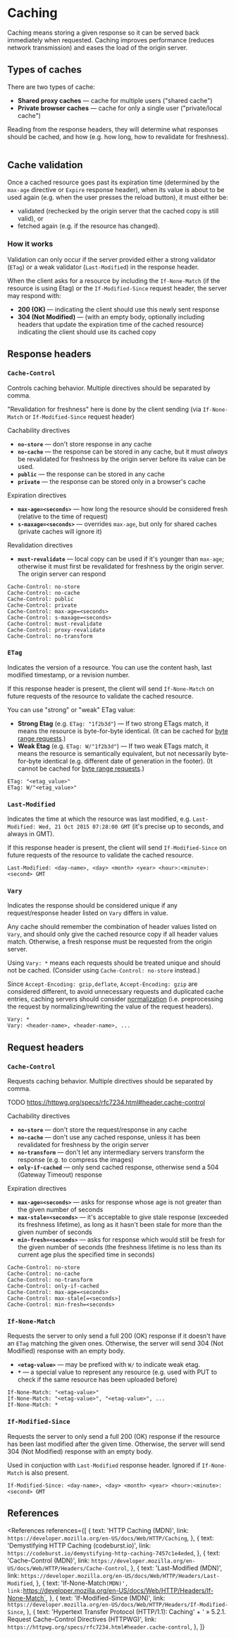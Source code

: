 
# Caching

Caching means storing a given response so it can be served back immediately when requested. Caching improves performance (reduces network transmission) and eases the load of the origin server.

## Types of caches

There are two types of cache:

- **Shared proxy caches** &mdash; cache for multiple users ("shared cache")
- **Private browser caches** &mdash; cache for only a single user ("private/local cache")

Reading from the response headers, they will determine what responses should be cached, and how (e.g. how long, how to revalidate for freshness).

<Image
  path="/res/web/http/cache-shared-private.png"
  caption="Shared and private cache"
  sourceString="MDN"
  sourceLink="https://developer.mozilla.org/en-US/docs/Web/HTTP/Caching"
/>

## Cache validation

Once a cached resource goes past its expiration time (determined by the `max-age` directive or `Expire` response header), when its value is about to be used again (e.g. when the user presses the reload button), it must either be:

- validated (rechecked by the origin server that the cached copy is still valid), or
- fetched again (e.g. if the resource has changed).

### How it works

Validation can only occur if the server provided either a strong validator (`ETag`) or a weak validator (`Last-Modified`) in the response header.

When the client asks for a resource by including the `If-None-Match` (if the resource is using Etag) or the `If-Modified-Since` request header, the server may respond with:

- **200 (OK)** &mdash; indicating the client should use this newly sent response
- **304 (Not Modified)** &mdash; (with an empty body, optionally including headers that update the expiration time of the cached resource) indicating the client should use its cached copy

## Response headers

### `Cache-Control`

Controls caching behavior. Multiple directives should be separated by comma.

"Revalidation for freshness" here is done by the client sending
(via `If-None-Match` or `If-Modified-Since` request header)

<Badge color="blue">Cachability directives</Badge>

- **`no-store`** &mdash; don't store response in any cache
- **`no-cache`** &mdash; the response can be stored in any cache, but it must _always_ be revalidated for freshness by the origin server before its value can be used.
- **`public`** &mdash; the response can be stored in any cache
- **`private`** &mdash; the response can be stored only in a browser's cache

<Badge color="blue">Expiration directives</Badge>

- **`max-age=<seconds>`** &mdash; how long the resource should be considered fresh (relative to the time of request)
- **`s-maxage=<seconds>`** &mdash; overrides `max-age`, but only for shared caches (private caches will ignore it)

<Badge color="blue">Revalidation directives</Badge>

- **`must-revalidate`** &mdash; local copy can be used if it's younger than `max-age`; otherwise it must first be revalidated for freshness by the origin server. The origin server can respond

```http
Cache-Control: no-store
Cache-Control: no-cache
Cache-Control: public
Cache-Control: private
Cache-Control: max-age=<seconds>
Cache-Control: s-maxage=<seconds>
Cache-Control: must-revalidate
Cache-Control: proxy-revalidate
Cache-Control: no-transform
```

### `ETag`

Indicates the version of a resource. You can use the content hash, last modified timestamp, or a revision number.

If this response header is present, the client will send `If-None-Match` on future requests of the resource to validate the cached resource.

You can use "strong" or "weak" ETag value:

- **Strong Etag** (e.g. `ETag: "1f2b3d"`) &mdash; If two strong ETags match, it means the resource is byte-for-byte identical. (It can be cached for [byte range requests](https://developer.mozilla.org/en-US/docs/Web/HTTP/Headers/Accept-Ranges).)
- **Weak Etag** (e.g. `ETag: W/"1f2b3d"`) &mdash; If two weak ETags match, it means the resource is semantically equivalent, but not necessarily byte-for-byte identical (e.g. different date of generation in the footer). (It cannot be cached for [byte range requests](https://developer.mozilla.org/en-US/docs/Web/HTTP/Headers/Accept-Ranges).)

```http
ETag: "<etag_value>"
ETag: W/"<etag_value>"
```

### `Last-Modified`

Indicates the time at which the resource was last modified, e.g. `Last-Modified: Wed, 21 Oct 2015 07:28:00 GMT` (it's precise up to seconds, and always in GMT).

If this response header is present, the client will send `If-Modified-Since` on future requests of the resource to validate the cached resource.

```http
Last-Modified: <day-name>, <day> <month> <year> <hour>:<minute>:<second> GMT
```

### `Vary`

Indicates the response should be considered unique if any request/response header listed on `Vary` differs in value.

Any cache should remember the combination of header values listed on `Vary`, and should only give the cached resource copy if all header values match. Otherwise, a fresh response must be requested from the origin server.

Using `Vary: *` means each requests should be treated unique and should not be cached. (Consider using `Cache-Control: no-store` instead.)

Since `Accept-Encoding: gzip,deflate`, `Accept-Encoding: gzip` are considered different, to avoid unnecessary requests and duplicated cache entries, caching servers should consider [normalization](https://developer.mozilla.org/en-US/docs/Web/HTTP/Caching#normalization) (i.e. preprocessing the request by normalizing/rewriting the value of the request headers).

```http
Vary: *
Vary: <header-name>, <header-name>, ...
```

## Request headers

### `Cache-Control`

Requests caching behavior. Multiple directives should be separated by comma.

TODO
https://httpwg.org/specs/rfc7234.html#header.cache-control

<Badge color="blue">Cachability directives</Badge>

- **`no-store`** &mdash; don't store the request/response in any cache
- **`no-cache`** &mdash; don't use any cached response, unless it has been revalidated for freshness by the origin server
- **`no-transform`** &mdash; don't let any intermediary servers transform the response (e.g. to compress the images)
- **`only-if-cached`** &mdash; only send cached response, otherwise send a 504 (Gateway Timeout) response

<Badge color="blue">Expiration directives</Badge>

- **`max-age=<seconds>`** &mdash; asks for response whose age is not greater than the given number of seconds
- **`max-stale=<seconds>`** &mdash; it's acceptable to give stale response (exceeded its freshness lifetime), as long as it hasn't been stale for more than the given number of seconds
- **`min-fresh=<seconds>`** &mdash; asks for response which would still be fresh for the given number of seconds (the freshness lifetime is no less than its current age plus the specified time in seconds)

```http
Cache-Control: no-store
Cache-Control: no-cache
Cache-Control: no-transform
Cache-Control: only-if-cached
Cache-Control: max-age=<seconds>
Cache-Control: max-stale[=<seconds>]
Cache-Control: min-fresh=<seconds>
```

### `If-None-Match`

Requests the server to only send a full 200 (OK) response if it doesn't have an `ETag` matching the given ones. Otherwise, the server will send 304 (Not Modified) response with an empty body.

- **`<etag-value>`** &mdash; may be prefixed with `W/` to indicate weak etag.
- **`*`** &mdash; a special value to represent any resource (e.g. used with PUT to check if the same resource has been uploaded before)

```http
If-None-Match: "<etag-value>"
If-None-Match: "<etag-value>", "<etag-value>", ...
If-None-Match: *
```

### `If-Modified-Since`

Requests the server to only send a full 200 (OK) response if the resource has been last modified after the given time. Otherwise, the server will send 304 (Not Modified) response with an empty body.

Used in conjuction with `Last-Modified` response header. Ignored if `If-None-Match` is also present.

```http
If-Modified-Since: <day-name>, <day> <month> <year> <hour>:<minute>:<second> GMT
```

## References

<References
  references={[
    {
      text: 'HTTP Caching (MDN)',
      link: `https://developer.mozilla.org/en-US/docs/Web/HTTP/Caching`,
    },
    {
      text: 'Demystifying HTTP Caching (codeburst.io)',
      link: `https://codeburst.io/demystifying-http-caching-7457c1e4eded`,
    },
    {
      text: 'Cache-Control (MDN)',
      link: `https://developer.mozilla.org/en-US/docs/Web/HTTP/Headers/Cache-Control`,
    },
    {
      text: 'Last-Modified (MDN)',
      link: `https://developer.mozilla.org/en-US/docs/Web/HTTP/Headers/Last-Modified`,
    },
    {
      text: 'If-None-Match` (MDN)',
      link: `https://developer.mozilla.org/en-US/docs/Web/HTTP/Headers/If-None-Match`,
    },
    {
      text: 'If-Modified-Since (MDN)',
      link: `https://developer.mozilla.org/en-US/docs/Web/HTTP/Headers/If-Modified-Since`,
    },
    {
      text:
        'Hypertext Transfer Protocol (HTTP/1.1): Caching' +
        ' » 5.2.1. Request Cache-Control Directives (HTTPWG)',
      link: `https://httpwg.org/specs/rfc7234.html#header.cache-control`,
    },
  ]}
></References>
